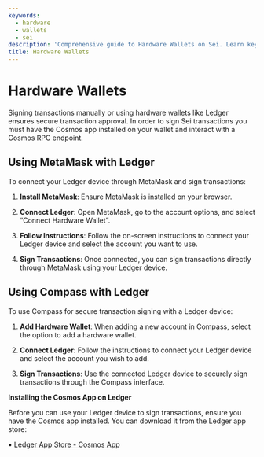 ```yaml
---
keywords:
  - hardware
  - wallets
  - sei
description: 'Comprehensive guide to Hardware Wallets on Sei. Learn key concepts, commands, and best practices.'
title: Hardware Wallets
---
```


# Hardware Wallets

Signing transactions manually or using hardware wallets like Ledger ensures
secure transaction approval. In order to sign Sei transactions you must have the
Cosmos app installed on your wallet and interact with a Cosmos RPC endpoint.

## Using MetaMask with Ledger

To connect your Ledger device through MetaMask and sign transactions:

1. **Install MetaMask**: Ensure MetaMask is installed on your browser.

2. **Connect Ledger**: Open MetaMask, go to the account options, and select
   “Connect Hardware Wallet”.

3. **Follow Instructions**: Follow the on-screen instructions to connect your
   Ledger device and select the account you want to use.

4. **Sign Transactions**: Once connected, you can sign transactions directly
   through MetaMask using your Ledger device.

## Using Compass with Ledger

To use Compass for secure transaction signing with a Ledger device:

1. **Add Hardware Wallet**: When adding a new account in Compass, select the
   option to add a hardware wallet.

2. **Connect Ledger**: Follow the instructions to connect your Ledger device and
   select the account you wish to add.

3. **Sign Transactions**: Use the connected Ledger device to securely sign
   transactions through the Compass interface.

**Installing the Cosmos App on Ledger**

Before you can use your Ledger device to sign transactions, ensure you have the
Cosmos app installed. You can download it from the Ledger app store:

• [Ledger App Store - Cosmos App](https://www.ledger.com/coin/wallet/cosmos)
